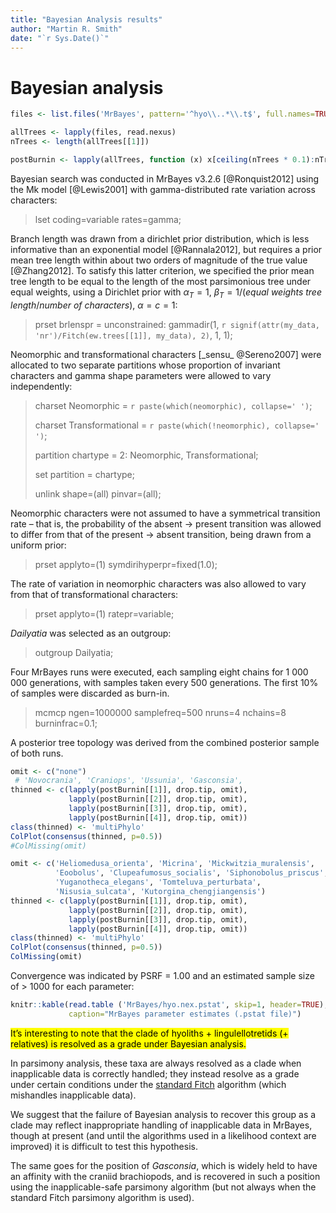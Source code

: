```yaml
---
title: "Bayesian Analysis results"
author: "Martin R. Smith"
date: "`r Sys.Date()`"
---
```



# Bayesian analysis

```R
files <- list.files('MrBayes', pattern='^hyo\\..*\\.t$', full.names=TRUE)

allTrees <- lapply(files, read.nexus)
nTrees <- length(allTrees[[1]])

postBurnin <- lapply(allTrees, function (x) x[ceiling(nTrees * 0.1):nTrees])
```

Bayesian search was conducted in MrBayes v3.2.6 [@Ronquist2012] using the Mk model [@Lewis2001] with gamma-distributed rate variation across characters:

> lset coding=variable rates=gamma;

Branch length was drawn from a dirichlet prior distribution, which is less informative than an exponential model [@Rannala2012], but requires a prior mean tree length within about two orders of magnitude of the true value [@Zhang2012]. To satisfy this latter criterion, we specified the prior mean tree length to be equal to the length of the most parsimonious tree under equal weights, using a Dirichlet prior with $α_T = 1$, $β_T = 1/($_equal weights tree length_$/$_number of characters_$)$, $α = c = 1$:

> prset brlenspr = unconstrained: gammadir(1, `r signif(attr(my_data, 'nr')/Fitch(ew.trees[[1]], my_data), 2)`, 1, 1);

Neomorphic and transformational characters [_sensu_ @Sereno2007] were allocated to two separate partitions whose proportion of invariant characters and gamma shape parameters were allowed to vary independently:

> charset Neomorphic = `r paste(which(neomorphic), collapse=' ')`;
>
> charset Transformational = `r paste(which(!neomorphic), collapse=' ')`;
>
>
> partition chartype = 2: Neomorphic, Transformational;
>
> set partition = chartype;
>
>
> unlink shape=(all) pinvar=(all);


Neomorphic characters were not assumed to have a symmetrical transition rate – that is, the probability of the absent → present transition was allowed to differ from that of the present → absent transition, being drawn from a uniform prior:

> prset applyto=(1) symdirihyperpr=fixed(1.0);

The rate of variation in neomorphic characters was also allowed to vary from that of transformational characters:

> prset applyto=(1) ratepr=variable;

_Dailyatia_ was selected as an outgroup:

> outgroup Dailyatia;

Four MrBayes runs were executed, each sampling eight chains for 1 000 000 generations, with samples taken every 500 generations.  The first 10% of samples were discarded as burn-in.

> mcmcp ngen=1000000 samplefreq=500 nruns=4 nchains=8 burninfrac=0.1;

A posterior tree topology was derived from the combined posterior sample of both runs.

```R
omit <- c("none")
 # 'Novocrania', 'Craniops', 'Ussunia', 'Gasconsia',
thinned <- c(lapply(postBurnin[[1]], drop.tip, omit),
             lapply(postBurnin[[2]], drop.tip, omit),
             lapply(postBurnin[[3]], drop.tip, omit),
             lapply(postBurnin[[4]], drop.tip, omit))
class(thinned) <- 'multiPhylo'
ColPlot(consensus(thinned, p=0.5))
#ColMissing(omit)
```

```R
omit <- c('Heliomedusa_orienta', 'Micrina', 'Mickwitzia_muralensis',
          'Eoobolus', 'Clupeafumosus_socialis', 'Siphonobolus_priscus', 
          'Yuganotheca_elegans', 'Tomteluva_perturbata', 
          'Nisusia_sulcata', 'Kutorgina_chengjiangensis')
thinned <- c(lapply(postBurnin[[1]], drop.tip, omit),
             lapply(postBurnin[[2]], drop.tip, omit),
             lapply(postBurnin[[3]], drop.tip, omit),
             lapply(postBurnin[[4]], drop.tip, omit))
class(thinned) <- 'multiPhylo'
ColPlot(consensus(thinned, p=0.5))
ColMissing(omit)
```

Convergence was indicated by PSRF = 1.00 and an estimated sample size of > 1000 for each parameter:

```R
knitr::kable(read.table ('MrBayes/hyo.nex.pstat', skip=1, header=TRUE),
             caption="MrBayes parameter estimates (.pstat file)")
```

<mark>It's interesting to note that the clade of hyoliths + lingulellotretids (+ relatives) is resolved as a grade under Bayesian analysis.  

In parsimony analysis, these taxa are always resolved as a clade when inapplicable data is correctly handled; they instead resolve as a grade under certain conditions under the [standard Fitch](#TNT) algorithm (which mishandles inapplicable data).

We suggest that the failure of Bayesian analysis to recover this group as a clade may reflect inappropriate handling of inapplicable data in MrBayes, though at present (and until the algorithms used in a likelihood context are improved) it is difficult to test this hypothesis.

The same goes for the position of _Gasconsia_, which is widely held to have an affinity with the craniid brachiopods, and is recovered in such a position using the inapplicable-safe parsimony algorithm (but not always when the standard Fitch parsimony algorithm is used).</mark>
